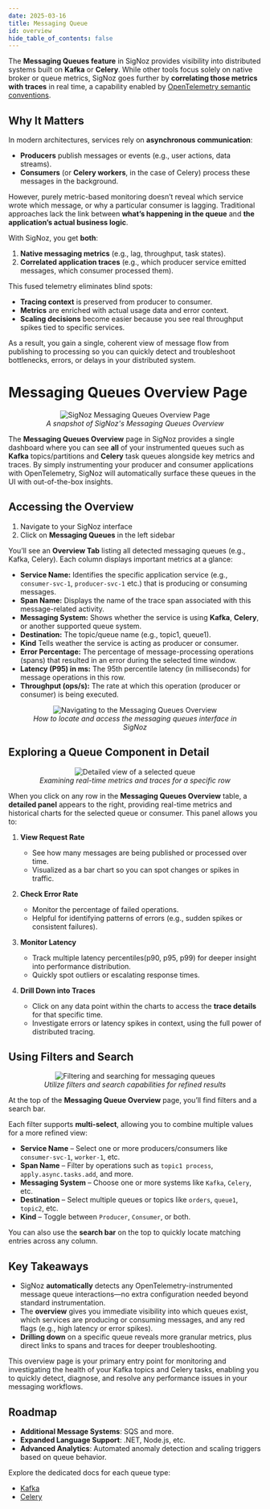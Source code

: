 ```yaml
---
date: 2025-03-16
title: Messaging Queue
id: overview
hide_table_of_contents: false
---
```


The **Messaging Queues feature** in SigNoz provides visibility into distributed systems built on **Kafka** or **Celery**. While other tools focus 
solely on native broker or queue metrics, SigNoz goes further by **correlating those metrics with traces** in real time, a capability enabled 
by [OpenTelemetry semantic conventions](https://opentelemetry.io/docs/specs/semconv/).

## Why It Matters

In modern architectures, services rely on **asynchronous communication**:
- **Producers** publish messages or events (e.g., user actions, data streams).
- **Consumers** (or **Celery workers**, in the case of Celery) process these messages in the background.

However, purely metric-based monitoring doesn’t reveal which service wrote which message, or why a particular consumer is lagging. Traditional approaches lack the 
link between **what’s happening in the queue** and **the application’s actual business logic**.

With SigNoz, you get **both**:
1. **Native messaging metrics** (e.g., lag, throughput, task states).
2. **Correlated application traces** (e.g., which producer service emitted messages, which consumer processed them).

This fused telemetry eliminates blind spots:
- **Tracing context** is preserved from producer to consumer.
- **Metrics** are enriched with actual usage data and error context.
- **Scaling decisions** become easier because you see real throughput spikes tied to specific services.

As a result, you gain a single, coherent view of message flow from publishing to processing so you can quickly detect and troubleshoot bottlenecks, errors, or 
delays in your distributed system.

# Messaging Queues Overview Page

<figure data-zoomable align='center'>
    <img src="/img/messaging-queues/overview/mq-overview-page.webp" alt="SigNoz Messaging Queues Overview Page"/>
    <figcaption><i>A snapshot of SigNoz's Messaging Queues Overview</i></figcaption>
</figure>

The **Messaging Queues Overview** page in SigNoz provides a single dashboard where you can see **all** of your instrumented queues such as **Kafka** 
topics/partitions and **Celery** task queues alongside key metrics and traces. By simply instrumenting your producer and consumer applications with OpenTelemetry, 
SigNoz will automatically surface these queues in the UI with out-of-the-box insights.

## Accessing the Overview

1. Navigate to your SigNoz interface
2. Click on **Messaging Queues** in the left sidebar

You’ll see an **Overview Tab** listing all detected messaging queues (e.g., Kafka, Celery). Each column displays important metrics at a glance:

- **Service Name:** Identifies the specific application service (e.g., `consumer-svc-1`, `producer-svc-1` etc.) that is producing or consuming messages.
- **Span Name:** Displays the name of the trace span associated with this message-related activity. 
- **Messaging System:** Shows whether the service is using **Kafka**, **Celery**, or another supported queue system.
- **Destination:** The topic/queue name (e.g., topic1, queue1).  
- **Kind** Tells weather the service is acting as producer or consumer.  
- **Error Percentage:** The percentage of message-processing operations (spans) that resulted in an error during the selected time window.  
- **Latency (P95) in ms:** The 95th percentile latency (in milliseconds) for message operations in this row.
- **Throughput (ops/s):** The rate at which this operation (producer or consumer) is being executed.

<figure data-zoomable align='center'>
    <img src="/img/messaging-queues/overview/accessing-mq-overview.webp" alt="Navigating to the Messaging Queues Overview"/>
    <figcaption><i>How to locate and access the messaging queues interface in SigNoz</i></figcaption>
</figure>


## Exploring a Queue Component in Detail

<figure data-zoomable align='center'>
    <img src="/img/messaging-queues/overview/exploring-queue-detail.webp" alt="Detailed view of a selected queue"/>
    <figcaption><i>Examining real-time metrics and traces for a specific row</i></figcaption>
</figure>

When you click on any row in the **Messaging Queues Overview** table, a **detailed panel** appears to the right, providing real-time metrics and historical charts 
for the selected queue or consumer. This panel allows you to:

1. **View Request Rate**  
   - See how many messages are being published or processed over time.  
   - Visualized as a bar chart so you can spot changes or spikes in traffic.

2. **Check Error Rate**  
   - Monitor the percentage of failed operations.  
   - Helpful for identifying patterns of errors (e.g., sudden spikes or consistent failures).

3. **Monitor Latency**  
   - Track multiple latency percentiles(p90, p95, p99) for deeper insight into performance distribution.  
   - Quickly spot outliers or escalating response times.

4. **Drill Down into Traces**  
   - Click on any data point within the charts to access the **trace details** for that specific time.  
   - Investigate errors or latency spikes in context, using the full power of distributed tracing.


## Using Filters and Search

<figure data-zoomable align='center'>
    <img src="/img/messaging-queues/overview/filters-and-search.webp" alt="Filtering and searching for messaging queues"/>
    <figcaption><i>Utilize filters and search capabilities for refined results</i></figcaption>
</figure>

At the top of the **Messaging Queue Overview** page, you’ll find filters and a search bar.

Each filter supports **multi-select**, allowing you to combine multiple values for a more refined view:

- **Service Name** – Select one or more producers/consumers like `consumer-svc-1`, `worker-1`, etc.
- **Span Name** – Filter by operations such as `topic1 process`, `apply.async.tasks.add`, and more.
- **Messaging System** – Choose one or more systems like `Kafka`, `Celery`, etc.
- **Destination** – Select multiple queues or topics like `orders`, `queue1`, `topic2`, etc.
- **Kind** – Toggle between `Producer`, `Consumer`, or both.

You can also use the **search bar** on the top to quickly locate matching entries across any column.


## Key Takeaways

- SigNoz **automatically** detects any OpenTelemetry-instrumented message queue interactions—no extra configuration needed beyond standard instrumentation.  
- The **overview** gives you immediate visibility into which queues exist, which services are producing or consuming messages, and any red flags (e.g., high latency or  error spikes).  
- **Drilling down** on a specific queue reveals more granular metrics, plus direct links to spans and traces for deeper troubleshooting.  

This overview page is your primary entry point for monitoring and investigating the health of your Kafka topics and Celery tasks, enabling you to quickly detect, diagnose, and resolve any performance issues in your messaging workflows.

## Roadmap

- **Additional Message Systems**: SQS and more.  
- **Expanded Language Support**: .NET, Node.js, etc.  
- **Advanced Analytics**: Automated anomaly detection and scaling triggers based on queue behavior.

Explore the dedicated docs for each queue type:

- [Kafka](/docs/messaging-queues/kafka-overview)
- [Celery](/docs/messaging-queues/celery-overview)
